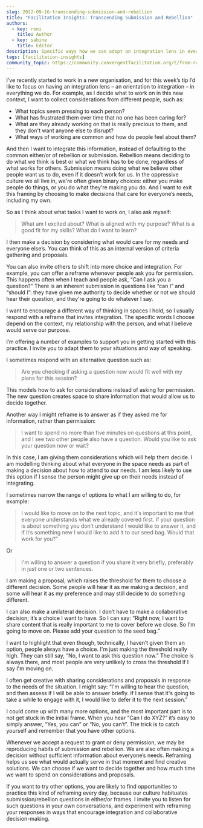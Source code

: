 ```yaml
---
slug: 2022-09-16-transcending-submission-and-rebellion
title: "Facilitation Insights: Transcending Submission and Rebellion"
authors:
  - key: roni
    title: Author
  - key: sabine
    title: Editor
description: Specific ways how we can adopt an integration lens in everything we do.
tags: [facilitation-insights]
community_topic: https://community.convergentfacilitation.org/t/from-roni-transcending-submission-and-rebellion/77
---
```


I’ve recently started to work in a new organisation, and for this week’s tip I’d like to focus on having an integration lens – an orientation to integration – in everything we do. For example, as I decide what to work on in this new context, I want to collect considerations from different people, such as:

- What topics seem pressing to each person?
- What has frustrated them over time that no one has been caring for?
- What are they already working on that is really precious to them, and they don't want anyone else to disrupt?
- What ways of working are common and how do people feel about them?

<!--truncate-->

<ShareFacilitationInsight community_topic={frontMatter.community_topic}/>

And then I want to integrate this information, instead of defaulting to the common either/or of rebellion or submission. Rebellion means deciding to do what we think is best or what we think has to be done, regardless of what works for others. Submission means doing what we believe other people want us to do, even if it doesn’t work for us. In the oppressive culture we all live in, we're often given binary choices: either you make people do things, or you do what they're making you do. And I want to exit this framing by choosing to make decisions that care for everyone’s needs, including my own.

So as I think about what tasks I want to work on, I also ask myself:
> What am I excited about? What is aligned with my purpose? What is a good fit for my skills? What do I want to learn?

I then make a decision by considering what would care for my needs and everyone else’s. You can think of this as an internal version of criteria gathering and proposals.

You can also invite others to shift into more choice and integration. For example, you can offer a reframe whenever people ask you for permission. This happens often when I teach and people ask, “Can I ask you a question?” There is an inherent submission in questions like “can I” and “should I”: they have given me authority to decide whether or not we should hear their question, and they're going to do whatever I say.

I want to encourage a different way of thinking in spaces I hold, so I usually respond with a reframe that invites integration. The specific words I choose depend on the context, my relationship with the person, and what I believe would serve our purpose.

I’m offering a number of examples to support you in getting started with this practice. I invite you to adapt them to your situations and way of speaking.

I sometimes respond with an alternative question such as:
> Are you checking if asking a question now would fit well with my plans for this session?

This models how to ask for considerations instead of asking for permission. The new question creates space to share information that would allow us to decide together.

Another way I might reframe is to answer as if they asked me for information, rather than permission:
>I want to spend no more than five minutes on questions at this point, and I see two other people also have a question. Would you like to ask your question now or wait?

In this case, I am giving them considerations which will help them decide. I am modelling thinking about what everyone in the space needs as part of making a decision about how to attend to our needs. I am less likely to use this option if I sense the person might give up on their needs instead of integrating.

I sometimes narrow the range of options to what I am willing to do, for example:
> I would like to move on to the next topic, and it's important to me that everyone understands what we already covered first. If your question is about something you don’t understand I would like to answer it, and if it’s something new I would like to add it to our seed bag. Would that work for you?”

Or

> I'm willing to answer a question if you share it very briefly, preferably in just one or two sentences.

I am making a proposal, which raises the threshold for them to choose a different decision. Some people will hear it as me making a decision, and some will hear it as my preference and may still decide to do something different.

I can also make a unilateral decision. I don’t have to make a collaborative decision; it’s a choice I want to have. So I can say:
“Right now, I want to share content that is really important to me to cover before we close. So I'm going to move on. Please add your question to the seed bag.”

I want to highlight that even though, technically, I haven’t given them an option, people always have a choice. I'm just making the threshold really high. They can still say, “No, I want to ask this question now.” The choice is always there, and most people are very unlikely to cross the threshold if I say I'm moving on.

I often get creative with sharing considerations and proposals in response to the needs of the situation. I might say:
“I'm willing to hear the question, and then assess if I will be able to answer briefly.  If I sense that it's going to take a while to engage with it, I would like to defer it to the next session.”

I could come up with many more options, and the most important part is to not get stuck in the initial frame. When you hear “Can I do XYZ?” it’s easy to simply answer, “Yes, you can” or “No, you can’t”. The trick is to catch yourself and remember that you have other options.

Whenever we accept a request to grant or deny permission, we may be reproducing habits of submission and rebellion. We are also often making a decision without sufficient information about everyone’s needs. Reframing helps us see what would actually serve in that moment and find creative solutions. We can choose if we want to decide together and how much time we want to spend on considerations and proposals.

If you want to try other options, you are likely to find opportunities to practice this kind of reframing every day, because our culture habituates submission/rebellion questions in either/or frames. I invite you to listen for such questions in your own conversations, and experiment with reframing your responses in ways that encourage integration and collaborative decision-making.

